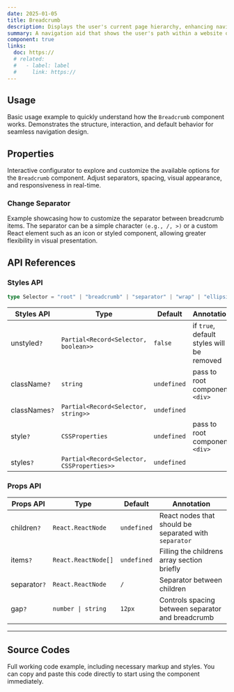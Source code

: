 ```yaml
---
date: 2025-01-05
title: Breadcrumb
description: Displays the user's current page hierarchy, enhancing navigation and providing context. It is typically placed at the top of a page.
summary: A navigation aid that shows the user's path within a website or application, improving user experience.
component: true
links:
  doc: https://
  # related:
  #   - label: label
  #     link: https://
---
```


## Usage

Basic usage example to quickly understand how the `Breadcrumb` component works.
Demonstrates the structure, interaction, and default behavior for seamless navigation design.

<BreadcrumbDemosUsage />

## Properties

Interactive configurator to explore and customize the available options for the `Breadcrumb` component.
Adjust separators, spacing, visual appearance, and responsiveness in real-time.

<BreadcrumbDemosConfigurator />

### Change Separator

Example showcasing how to customize the separator between breadcrumb items.
The separator can be a simple character `(e.g., /, >)` or a custom React element such as an icon or styled component, allowing greater flexibility in visual presentation.

<BreadcrumbDemosChangeSeparator />

## API References

### Styles API

```ts
type Selector = "root" | "breadcrumb" | "separator" | "wrap" | "ellipsis";
```

| Styles API    | Type                                       | Default     | Annotation                                |
| ------------- | ------------------------------------------ | ----------- | ----------------------------------------- |
| unstyled`?`   | `Partial<Record<Selector, boolean>>`       | `false`     | if `true`, default styles will be removed |
| className`?`  | `string`                                   | `undefined` | pass to root component `<div>`            |
| classNames`?` | `Partial<Record<Selector, string>>`        | `undefined` |                                           |
| style`?`      | `CSSProperties`                            | `undefined` | pass to root component `<div>`            |
| styles`?`     | `Partial<Record<Selector, CSSProperties>>` | `undefined` |                                           |

### Props API

| Props API    | Type                | Default     | Annotation                                            |
| ------------ | ------------------- | ----------- | ----------------------------------------------------- |
| children`?`  | `React.ReactNode`   | `undefined` | React nodes that should be separated with `separator` |
| items`?`     | `React.ReactNode[]` | `undefined` | Filling the childrens array section briefly           |
| separator`?` | `React.ReactNode`   | `/`         | Separator between children                            |
| gap`?`       | `number \| string`  | `12px`      | Controls spacing between separator and breadcrumb     |

---

## Source Codes

Full working code example, including necessary markup and styles.
You can copy and paste this code directly to start using the component immediately.

<SourceCodes name="breadcrumb" />
